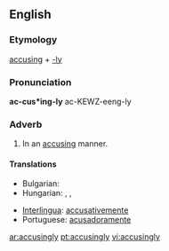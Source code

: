 ==English==

===Etymology===
[[accuse|accusing]] + [[-ly]]

===Pronunciation===
'''ac-cus*ing-ly'''
ac-KEWZ-eeng-ly

===Adverb===
{{en-adv}}

# In an [[accusing]] manner.

====Translations====
{{trans-top|in an accusing manner}}
* Bulgarian: {{t|bg|укорително}}
* Hungarian: {{t-|hu|vádlóan}}, {{t|hu|vádolva}}, {{t|hu|szemrehányóan}}
{{trans-mid}}
* [[Interlingua]]: [[accusativemente]]
* Portuguese: [[acusadoramente]]
{{trans-bottom}}

[[ar:accusingly]]
[[pt:accusingly]]
[[vi:accusingly]]